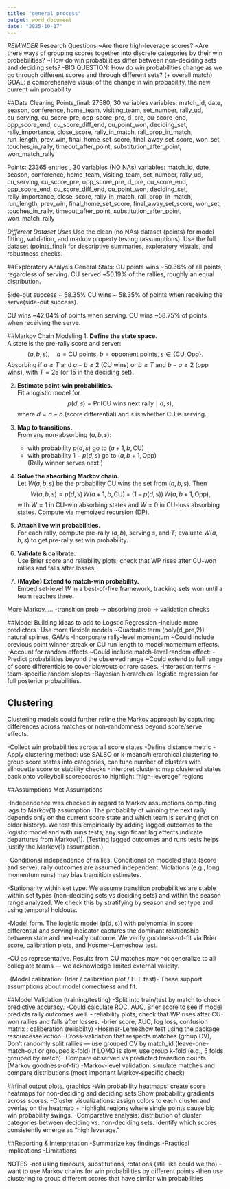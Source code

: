 ```yaml
---
title: "general_process"
output: word_document
date: "2025-10-17"
---
```


*REMINDER*
Research Questions 
~Are there high-leverage scores?
~Are there ways of grouping scores together into discrete categories by their win probabilities?
~How do win probabilities differ between non-deciding sets and deciding sets? 
-BIG QUESTION: How do win probabilities change as we go through different scores and through different sets? (+ overall match)
GOAL: a comprehensive visual of the change in win probability, the new current win probability 


##Data Cleaning 
Points_final: 27580, 30 variables 
variables: match_id, date, season, conference, home_team, visiting_team, set_number, rally_ud, cu_serving, cu_score_pre, opp_score_pre, d_pre, cu_score_end, opp_score_end, cu_score_diff_end, cu_point_won, deciding_set, rally_importance, close_score, rally_in_match, rall_prop_in_match, run_length, prev_win, final_home_set_score, final_away_set_score, won_set, touches_in_rally, timeout_after_point, substitution_after_point, won_match_rally

Points: 23365 entries , 30 variables (NO NAs)
variables: match_id, date, season, conference, home_team, visiting_team, set_number, rally_ud, cu_serving, cu_score_pre, opp_score_pre, d_pre, cu_score_end, opp_score_end, cu_score_diff_end, cu_point_won, deciding_set, rally_importance, close_score, rally_in_match, rall_prop_in_match, run_length, prev_win, final_home_set_score, final_away_set_score, won_set, touches_in_rally, timeout_after_point, substitution_after_point, won_match_rally

*Different Dataset Uses*
Use the clean (no NAs) dataset (points) for model fitting, validation, and markov property testing (assumptions).
Use the full dataset (points_final) for descriptive summaries, exploratory visuals, and robustness checks.

##Exploratory Analysis 
General Stats:
CU points wins ~50.36% of all points, regardless of serving.
CU served ~50.19% of the rallies, roughly an equal distribution.

Side-out success ~ 58.35%
CU wins ~ 58.35% of points when receiving the serve(side-out success).

CU wins ~42.04% of points when serving.
CU wins ~58.75% of points when receiving the serve.


##Markov Chain Modeling 
1.  **Define the state space.**\
    A state is the pre-rally score and server: $$
    (a,b,s),\quad a=\text{CU points},\; b=\text{opponent points},\; s\in\{\text{CU},\text{Opp}\}.
    $$ Absorbing if $a\ge T$ and $a-b\ge2$ (CU wins) or $b\ge T$ and $b-a\ge2$ (opp wins), with $T=25$ (or $15$ in the deciding set).

2.  **Estimate point-win probabilities.**\
    Fit a logistic model for $$
    p(d,s)=\Pr(\text{CU wins next rally}\mid d,s),
    $$ where $d=a-b$ (score differential) and $s$ is whether CU is serving.

3.  **Map to transitions.**\
    From any non-absorbing $(a,b,s)$:

    -   with probability $p(d,s)$ go to $(a+1,b,\text{CU})$\
    -   with probability $1-p(d,s)$ go to $(a,b+1,\text{Opp})$\
        (Rally winner serves next.)

4.  **Solve the absorbing Markov chain.**\
    Let $W(a,b,s)$ be the probability CU wins the set from $(a,b,s)$. Then $$
    W(a,b,s)=p(d,s)\,W(a+1,b,\mathrm{CU})+\big(1-p(d,s)\big)\,W(a,b+1,\mathrm{Opp}),
    $$ with $W=1$ in CU-win absorbing states and $W=0$ in CU-loss absorbing states. Compute via memoized recursion (DP).

5.  **Attach live win probabilities.**\
    For each rally, compute pre-rally $(a,b)$, serving $s$, and $T$; evaluate $W(a,b,s)$ to get pre-rally set win probability.

6.  **Validate & calibrate.**\
    Use Brier score and reliability plots; check that WP rises after CU-won rallies and falls after losses.

7.  **(Maybe) Extend to match-win probability.**\
    Embed set-level $W$ in a best-of-five framework, tracking sets won until a team reaches three.

More Markov.....
-transition prob -> absorbing prob -> validation checks















##Model Building Ideas to add to Logstic Regression
-Include more predictors
-Use more flexible models
~Quadratic term (poly(d_pre,2)), natural splines, GAMs
-Incorporate rally-level momentum
~Could include previous point winner streak or CU run length to model momentum effects.
-Account for random effects
~Could include match-level random effect:
-Predict probabilities beyond the observed range
~Could extend to full range of score differentials to cover blowouts or rare cases.
-interaction terms
- team-specific random slopes
-Bayesian hierarchical logistic regression for full posterior probabilities.


## Clustering 
Clustering models could further refine the Markov approach by capturing differences across matches or non-randomness beyond score/serve effects.

-Collect win probabilities across all score states
-Define distance metric
-Apply clustering method: use SALSO or k-means/hierarchical clustering to group score states into categories, can tune number of clusters with silhouette score or stability checks
-Interpret clusters: map clustered states back onto volleyball scoreboards to highlight “high-leverage” regions 


##Assumptions Met
Assumptions 

-Independence was checked in regard to Markov assumptions computing lags to  Markov(1) assumption. The probability of winning the next rally depends only on the current score state and which team is serving (not on older history). We test this empirically by adding lagged outcomes to the logistic model and with runs tests; any significant lag effects indicate departures from Markov(1). (Testing lagged outcomes and runs tests helps justify the Markov(1) assumption.)

-Conditional independence of rallies. Conditional on modeled state (score and serve), rally outcomes are assumed independent. Violations (e.g., long momentum runs) may bias transition estimates.

-Stationarity within set type. We assume transition probabilities are stable within set types (non-deciding sets vs deciding sets) and within the season range analyzed. We check this by stratifying by season and set type and using temporal holdouts.

-Model form. The logistic model (p(d, s)) with polynomial in score differential and serving indicator captures the dominant relationship between state and next-rally outcome. We verify goodness-of-fit via Brier score, calibration plots, and Hosmer–Lemeshow test.

-CU as representative. Results from CU matches may not generalize to all collegiate teams — we acknowledge limited external validity.

-(Model calibration: Brier / calibration plot / H-L test)- These support assumptions about model correctness and fit.





##Model Validation (training/testing)
-Split into train/test by match to check predictive accuracy.
-Could calculate ROC, AUC, Brier score to see if model predicts rally outcomes well.
- reliability plots; check that WP rises after CU-won rallies and falls after losses.
-brier score, AUC, log loss, confusion matrix : caliberation (reliabilty)
-Hosmer-Lemeshow test using the package resourcesselection 
-Cross-validation that respects matches (group CV), Don’t randomly split rallies — use grouped CV by match_id (leave-one-match-out or grouped k-fold).If LOMO is slow, use group k-fold (e.g., 5 folds grouped by match) 
-Compare observed vs predicted transition counts (Markov goodness-of-fit)
-Markov-level validation: simulate matches and compare distributions (most important Markov-specific check)


##final output plots, graphics 
-Win probability heatmaps: create score heatmaps for non-deciding and deciding sets.Show probability gradients across scores.
-Cluster visualizations: assign colors to each cluster and overlay on the heatmap + highlight regions where single points cause big win probability swings.
-Comparative analysis: distribution of cluster categories between deciding vs. non-deciding sets. Identify which scores consistently emerge as “high leverage.”

##Reporting & Interpretation
-Summarize key findings
-Practical implications
-Limitations



NOTES
-not using timeouts, substitutions, rotations (still like could we tho)
-want to use Markov chains for win probabilities by different points 
-then use clustering to group different scores that have similar win probabilities